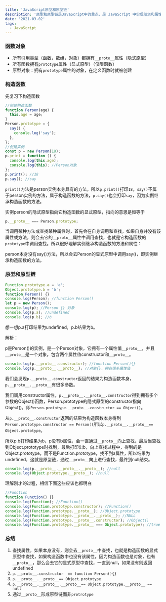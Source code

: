 ```yaml
---
title: 'JavaScript原型和原型链'
description: '原型和原型链是JavaScript中的重点，是 JavaScript 中实现继承和属性共享的机制，是理解 JavaScript 面向对象编程中重要的概念之一。'
date: '2021-03-02'
tags:
  - JavaScript
---
```


### 函数对象

- 所有引用类型（函数，数组，对象）都拥有`__proto__`属性（隐式原型）
- 所有函数拥有`prototype`属性（显式原型）（仅限函数）
- 原型对象：拥有`prototype`属性的对象，在定义函数时就被创建

### 构造函数

先复习下构造函数

```javascript
//创建构造函数
function Person(age) {
  this.age = age;
}
Person.prototype = {
  say() {
    console.log('say');
  },
};
//创建实例
const p = new Person(18);
p.print = function () {
  console.log(this.age);
  console.log(this); //Person对象
};
p.print(); //18
p.say(); //say
```

`print()`方法是person实例本身具有的方法，所以`p.print()`打印`18`，`say()`不属于person实例的方法，属于构造函数的方法，`p.say()`也会打印`say`，因为实例继承构造函数的方法。

实例person的隐式原型指向它构造函数的显式原型，指向的意思是恒等于

```javascript
p.__proto__ === Person.prototype;
```

当调用某种方法或查找某种属性时，首先会在自身调用和查找，如果自身并没有该属性或方法，则会去它的`__proto__`属性中调用查找，也就是它构造函数的`prototype`中调用查找。所以很好理解实例继承构造函数的方法和属性：

person本身没有say()方法，所以会去Person的显式原型中调用say()，即实例继承构造函数的方法。

### 原型和原型链

```javascript
Function.prototype.a = 'a';
Object.prototype.b = 'b';
function Person() {}
console.log(Person); //function Person()
let p = new Person();
console.log(p); //Person {} 对象
console.log(p.a); //undefined
console.log(p.b); //b
```

想一想p.a打印结果为undefined，p.b结果为b。

解析：

p是Person()的实例，是一个Person对象，它拥有一个属性值`__proto__`，并且`__proto__`是一个对象，包含两个属性值constructor和`__proto__`。

```javascript
console.log(p.__proto__.constructor); //function Person(){}
console.log(p.__proto__.__proto__); //对象{}，拥有很多属性值
```

我们会发现`p.__proto__.constructor`返回的结果为构造函数本身，`p.__proto__.__proto__`有很多参数。

我们调用constructor属性，`p.__proto__.__proto__.constructor`得到拥有多个参数的Object()函数，Person.prototype的隐式原型的constructor指向Object()，即`Person.prototype.__proto__.constructor == Object()`。

从`p.__proto__.constructor`返回的结果为构造函数本身得到`Person.prototype.constructor == Person()`所以`p.__proto__.__proto__== Object.prototype`。

所以p.b打印结果为b，p没有b属性，会一直通过`__proto__`向上查找，最后当查找到Object.prototype时找到，最后打印出b，向上查找过程中，得到的是Object.prototype，而不是Function.prototype，找不到a属性，所以结果为undefined，这就是原型链，通过`__proto__`向上进行查找，最终到null结束。

```javascript
console.log(p.__proto__.__proto__.__proto__); //null
console.log(Object.prototype.__proto__); //null
```

理解刚才的过程，相信下面这些应该也都明白

```javascript
//Function
function Function() {}
console.log(Function); //Function()
console.log(Function.prototype.constructor); //Function()
console.log(Function.prototype.__proto__); //Object.prototype
console.log(Function.prototype.__proto__.__proto__); //NULL
console.log(Function.prototype.__proto__.constructor); //Object()
console.log(Function.prototype.__proto__ === Object.prototype); //true
```

### 总结

1. 查找属性，如果本身没有，则会去`__proto__`中查找，也就是构造函数的显式原型中查找，如果构造函数中也没有该属性，因为构造函数也是对象，也有`__proto__`，那么会去它的显式原型中查找，一直到null，如果没有则返回undefined
2. `p.__proto__.constructor  == function Person(){}`
3. `p.__proto__.__proto__== Object.prototype`
4. `p.__proto__.__proto__.__proto__== Object.prototype.__proto__ == null`
5. 通过`__proto__`形成原型链而非`protrotype`
